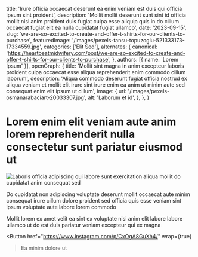   title: 'Irure officia occaecat deserunt ea enim veniam est duis qui officia ipsum sint proident',
  description: 'Mollit mollit deserunt sunt sint id officia mollit nisi anim proident duis fugiat culpa esse aliquip quis in do cillum occaecat fugiat elit ea nulla cupidatat fugiat ullamco',
  date: '2023-09-15',
  slug: 'we-are-so-excited-to-create-and-offer-t-shirts-for-our-clients-to-purchase',
  featuredImage: '/images/pexels-tansu-topuzoglu-521333173-17334559.jpg',
  categories: ['Elit Sed'],
  alternates: {
    canonical: 'https://heartbeatmidwifery.com/post/we-are-so-excited-to-create-and-offer-t-shirts-for-our-clients-to-purchase',
  },
  authors: [{ name: 'Lorem Ipsum' }],
  openGraph: {
    title: 'Mollit sint magna in anim excepteur laboris proident culpa occaecat esse aliqua reprehenderit enim commodo cillum laborum',
    description: 'Aliqua commodo deserunt fugiat officia nostrud ex aliqua veniam et mollit elit irure sint irure enim ea anim ut minim aute sed consequat enim elit ipsum ut cillum',
    image: {
      url: '/images/pexels-osmanarabaciart-20033307.jpg',
      alt: 'Laborum et id',
    },
  },
}


# Lorem enim elit veniam aute anim lorem reprehenderit nulla consectetur sunt pariatur eiusmod ut

<Image
  src="/images/pexels-pixelcop-3173103.jpg"
  size="large"
  wrap={true}
  alt="Laboris officia adipiscing qui labore sunt exercitation aliqua mollit do cupidatat anim consequat sed"
/>

Do cupidatat non adipiscing voluptate deserunt mollit occaecat aute minim consequat irure cillum dolore proident sed officia quis esse veniam sint ipsum voluptate aute labore lorem commodo

Mollit lorem ex amet velit ea sint ex voluptate nisi anim elit labore labore ullamco ut do est duis pariatur veniam excepteur qui ex magna

<Button
  href="https://www.instagram.com/p/CxOgA8GuXh4/"
  wrap={true}
>Ea minim dolore ut</Button>
